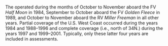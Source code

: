 ### \acrlong{s-aslope}

The \gls{s-aslope} operated during the months of October to November aboard the F\slash V _Half Moon_ in 1984, September to October aboard the F\slash V _Golden Fleece_ in 1989, and October to November aboard the R\slash V _Miller Freeman_ in all other years. Partial coverage of the U.S. West Coast occurred during the years 1984 and 1988--1996 and complete coverage (i.e., north of 34\textdegree 30\textquotesingle N.) during the years 1997 and 1999--2001. Typically, only these latter four years are included in assessments.
